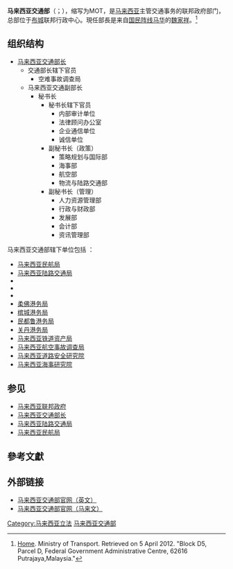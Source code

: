 {{Infobox government agency
| agency_name = 马来西亚交通部
| nativename = '''Kementerian Pengangkutan Malaysia<br>Ministry of Transport, Malaysia'''
| nativename_r = 
| seal = Coat_of_arms_of_Malaysia.svg
| seal_width = 120px
| seal_caption = [[马来西亚国徽|马来西亚国徽]]
| logo = Ministry_Of_Transport_(Malaysia)_2018.png
| logo_width = 250px
| logo_caption = 马来西亚交通部标志
| formed = {{start date and age|1957|08|31|df=y}}
| preceding1 = [[马来西亚通讯及多媒体部|马来西亚通讯部]]
| dissolved = 
| superseding = 
| jurisdiction = {{MAS}}
| motto = 交通是国家发展的核心<br>  (''Pengangkutan Mampan Nadi Pembangunan Negara'')
| employees = 12,600（2017年）
| budget = 4,476,050,900[[令吉|令吉]]（2018年）<ref>{{citeweb|url=http://www.treasury.gov.my/pdf/bajet/maklumat_bajet_kerajaan/2018/B.28.pdf|title=Bajet Kementerian Pengangkutan|website=[[马来西亚财政部|马来西亚财政部官网]]|accessdate=2018-08-06|language=ms|archive-url=https://web.archive.org/web/20180712235602/http://www.treasury.gov.my/pdf/bajet/maklumat_bajet_kerajaan/2018/B.28.pdf|archive-date=2018-07-12|dead-url=yes}}</ref>
| minister1_name  = [[魏家祥|魏家祥]]
| minister1_pfo   = [[马来西亚交通部长|交通部部长]]
| deputyminister1_name = [[哈斯比哈比波拉|哈斯比哈比波拉]]
| deputyminister1_pfo = 副交通部部长
| chief1 = 沙里布丁
| chief1_title = 秘书长
| chief2 = 莫哈末凯鲁
| chief2_title = 副秘书长（政策）
| chief3 = 蔡国清
| chief3_title = 副秘书长（管理）
| parent_agency = [[马来西亚政府|马来西亚联邦政府]]
| child1_agency = 
| picture = 
| picture_width = 
| picture_caption = 
| headquarters = 马来西亚交通部大厦<br>No. 26, Jalan Tun Hussein, Presint 4, 62100 W.P. Putrajaya
| region_code = MY
| website = {{URL|http://www.mot.gov.my/}}
| footnotes =  
}}

'''马来西亚交通部'''（{{lang-ms|Kementerian Pengangkutan}}；{{lang-en|Ministry of Transport}}），缩写为MOT，是[[马来西亚|马来西亚]]主管交通事务的联邦政府部门，总部位于[[布城|布城]]联邦行政中心。現任部長是来自[[国民阵线|国民阵线]][[馬來西亞華人公會|马华]]的[[魏家祥|魏家祥]]。<ref>[http://www.mot.gov.my/en/Pages/default.aspx Home]. Ministry of Transport. Retrieved on 5 April 2012. "Block D5, Parcel D, Federal Government Administrative Centre, 62616 Putrajaya,Malaysia."</ref>

==组织结构==
* [[马来西亚交通部长|马来西亚交通部长]]
** 交通部长辖下官员
*** 空难事故调查局
** 马来西亚交通副部长
*** 秘书长
**** 秘书长辖下官员
***** 内部审计单位
***** 法律顾问办公室
***** 企业通信单位
***** 诚信单位
**** 副秘书长（政策）
***** 策略规划与国际部
***** 海事部
***** 航空部
***** 物流与陆路交通部
**** 副秘书长（管理）
***** 人力资源管理部
***** 行政与财政部
***** 发展部
***** 会计部
***** 资讯管理部

马来西亚交通部辖下单位包括 ：
* [[马来西亚民航局|马来西亚民航局]]
* [[马来西亚陆路交通局|马来西亚陆路交通局]]
* {{le|马来西亚海事局|Malaysian Maritime Department}}
* {{le|马来西亚道路安全局|Malaysian Road Safety Department}}
* {{le|巴生港务局|Port Klang Authority}}
* [[柔佛港务局|柔佛港务局]]
* [[槟城港务局|槟城港务局]]
* [[民都鲁港务局|民都鲁港务局]]
* [[关丹港务局|关丹港务局]]
* [[马来西亚铁道资产局|马来西亚铁道资产局]]
* [[马来西亚航空事故调查局|马来西亚航空事故调查局]]
* [[马来西亚道路安全研究院|马来西亚道路安全研究院]]
* [[马来西亚海事研究院|马来西亚海事研究院]]

==参见==
* [[马来西亚政府|马来西亚联邦政府]]
* [[马来西亚交通部长|马来西亚交通部长]]
* [[马来西亚陆路交通局|马来西亚陆路交通局]]
* [[马来西亚民航局|马来西亚民航局]]

==參考文獻==
{{reflist}}

==外部链接==
{{commons category|Ministry of Transport (Malaysia)}}
{{Portal|马来西亚}}
* [http://www.mot.gov.my/en 马来西亚交通部官网（英文）]
* [http://www.mot.gov.my/my 马来西亚交通部官网（马来文）]

{{马来西亚主题}}
{{馬來西亞聯邦政府}}

[[Category:马来西亚立法|Category:马来西亚立法]]
[[Category:马来西亚交通部|]]